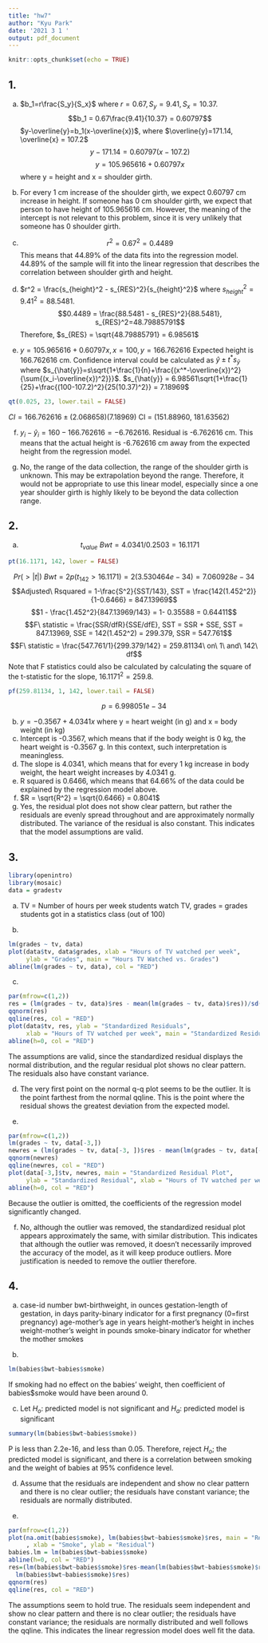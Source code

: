 ---
title: "hw7"
author: "Kyu Park"
date: '2021 3 1 '
output: pdf_document
---

```{r setup, include=FALSE}
knitr::opts_chunk$set(echo = TRUE)
```

## 1.

a) $b_1=r\frac{S_y}{S_x}$ where $r=0.67, S_y = 9.41, S_x = 10.37$. $$b_1 = 0.67\frac{9.41}{10.37} = 0.60797$$
$y-\overline{y}=b_1(x-\overline{x})$, where $\overline{y}=171.14, \overline{x} = 107.2$
$$y-171.14=0.60797(x-107.2)$$
$$y=105.965616+0.60797x$$ where y = height and x = shoulder girth.

b) For every 1 cm increase of the shoulder girth, we expect 0.60797 cm increase in height. If someone has 0 cm shoulder girth, we expect that person to have height of 105.965616 cm. However, the meaning of the intercept is not relevant to this problem, since it is very unlikely that someone has 0 shoulder girth. 

c) $$r^2 = 0.67^2 = 0.4489$$ This means that 44.89% of the data fits into the regression model. 44.89% of the sample will fit into the linear regression that describes the correlation between shoulder girth and height. 

d) $r^2 = \frac{s_{height}^2 - s_{RES}^2}{s_{height}^2}$ where $s_{height}^2 = 9.41^2 = 88.5481$. $$0.4489 = \frac{88.5481 - s_{RES}^2}{88.5481}, s_{RES}^2=48.79885791$$
Therefore, $s_{RES} = \sqrt{48.79885791} = 6.98561$

e) $y=105.965616+0.60797x, x = 100, y = 166.762616$
Expected height is 166.762616 cm.
Confidence interval could be calculated as $\hat{y}\pm t^*s_{\hat{y}}$ where $s_{\hat{y}}=s\sqrt{1+\frac{1}{n}+\frac{(x^*-\overline{x})^2}{\sum{(x_i-\overline{x})^2}}}$.
$s_{\hat{y}} = 6.98561\sqrt{1+\frac{1}{25}+\frac{(100-107.2)^2}{25(10.37)^2}} = 7.18969$
```{r}
qt(0.025, 23, lower.tail = FALSE)
```

$CI = 166.762616 \pm (2.068658)(7.18969)$
CI = (151.88960, 181.63562)

f) $y_i-\hat{y}_i=160-166.762616=-6.762616$. Residual is -6.762616 cm. This means that the actual height is -6.762616 cm away from the expected height from the regression model.

g) No, the range of the data collection, the range of the shoulder girth is unknown. This may be extrapolation beyond the range. Therefore, it would not be appropriate to use this linear model, especially since a one year shoulder girth is highly likely to be beyond the data collection range. 


## 2.

a) $$t_{value}\ Bwt = 4.0341/0.2503=16.1171$$
```{r}
pt(16.1171, 142, lower = FALSE)
```

$$Pr(>|t|)\ Bwt = 2p(t_{142}>16.1171) = 2(3.530464e-34)=7.060928e-34$$
$$Adjusted\ Rsquared = 1-\frac{S^2}{SST/143}, SST = \frac{142(1.452^2)}{1-0.6466} = 847.13969$$
$$1 - \frac{1.452^2}{847.13969/143} = 1- 0.35588 = 0.64411$$
$$F\ statistic = \frac{SSR/dfR}{SSE/dfE}, SST = SSR + SSE, SST = 847.13969, SSE = 142(1.452^2) = 299.379, SSR = 547.761$$
$$F\ statistic = \frac{547.761/1}{299.379/142} = 259.81134\ on\  1\ and\ 142\ df$$
Note that F statistics could also be calculated by calculating the square of the t-statistic for the slope, $16.1171^2 = 259.8$. 

```{r}
pf(259.81134, 1, 142, lower.tail = FALSE)
```
$$p = 6.998051e-34$$

b) $y = -0.3567 + 4.0341x$ where y = heart weight (in g) and x = body weight (in kg)
c) Intercept is -0.3567, which means that if the body weight is 0 kg, the heart weight is -0.3567 g. In this context, such interpretation is meaningless.
d) The slope is 4.0341, which means that for every 1 kg increase in body weight, the heart weight increases by 4.0341 g. 
e) R squared is 0.6466, which means that 64.66% of the data could be explained by the regression model above.
f) $R = \sqrt{R^2} = \sqrt{0.6466} = 0.8041$
g) Yes, the residual plot does not show clear pattern, but rather the residuals are evenly spread throughout and are approximately normally distributed. The variance of the residual is also constant. This indicates that the model assumptions are valid.


## 3.

```{r include=FALSE}
library(openintro)
library(mosaic)
data = gradestv
```


a) TV = Number of hours per week students watch TV, grades = grades students got in a statistics class (out of 100)

b) 
```{r}
lm(grades ~ tv, data)
plot(data$tv, data$grades, xlab = "Hours of TV watched per week",
     ylab = "Grades", main = "Hours TV Watched vs. Grades")
abline(lm(grades ~ tv, data), col = "RED")
```
c)
```{r}
par(mfrow=c(1,2))
res = (lm(grades ~ tv, data)$res - mean(lm(grades ~ tv, data)$res))/sd(lm(grades ~ tv, data)$res)
qqnorm(res)
qqline(res, col = "RED")
plot(data$tv, res, ylab = "Standardized Residuals",
     xlab = "Hours of TV watched per week", main = "Standardized Residuals Plot")
abline(h=0, col = "RED")
```

The assumptions are valid, since the standardized residual displays the normal distribution, and the regular residual plot shows no clear pattern. The residuals also have constant variance.  

d) The very first point on the normal q-q plot seems to be the outlier. It is the point farthest from the normal qqline. This is the point where the residual shows the greatest deviation from the expected model.  

e) 
```{r}
par(mfrow=c(1,2))
lm(grades ~ tv, data[-3,])
newres = (lm(grades ~ tv, data[-3, ])$res - mean(lm(grades ~ tv, data[-3, ])$res))/sd(lm(grades ~ tv, data[-3, ])$res)
qqnorm(newres)
qqline(newres, col = "RED")
plot(data[-3,]$tv, newres, main = "Standardized Residual Plot",
     ylab = "Standardized Residual", xlab = "Hours of TV watched per week")
abline(h=0, col = "RED")
```
Because the outlier is omitted, the coefficients of the regression model significantly changed.

f) No, although the outlier was removed, the standardized residual plot appears approximately the same, with similar distribution. This indicates that although the outlier was removed, it doesn't necessarily improved the accuracy of the model, as it will keep produce outliers. More justification is needed to remove the outlier therefore.

## 4.

a)
case-id number\newline
bwt-birthweight, in ounces\newline
gestation-length of gestation, in days\newline
parity-binary indicator for a first pregnancy (0=first pregnancy)\newline
age-mother's age in years\newline
height-mother's height in inches\newline
weight-mother's weight in pounds\newline
smoke-binary indicator for whether the mother smokes\newline

b)
```{r}
lm(babies$bwt~babies$smoke)
```
If smoking had no effect on the babies' weight, then coefficient of babies\$smoke would have been around 0.

c) Let $H_o$:  predicted model is not significant and $H_a$:  predicted model is significant

```{r}
summary(lm(babies$bwt~babies$smoke))
```

P is less than 2.2e-16, and less than 0.05. Therefore, reject $H_o$; the predicted model is significant, and there is a correlation between smoking and the weight of babies at 95% confidence level.

d) Assume that the residuals are independent and show no clear pattern and there is no clear outlier; the residuals have constant variance; the residuals are normally distributed.

e)
```{r}
par(mfrow=c(1,2))
plot(na.omit(babies$smoke), lm(babies$bwt~babies$smoke)$res, main = "Residual Plot"
     , xlab = "Smoke", ylab = "Residual")
babies.lm = lm(babies$bwt~babies$smoke)
abline(h=0, col = "RED")
res=(lm(babies$bwt~babies$smoke)$res-mean(lm(babies$bwt~babies$smoke)$res))/sd(
  lm(babies$bwt~babies$smoke)$res)
qqnorm(res)
qqline(res, col = "RED")
```

The assumptions seem to hold true. The residuals seem independent and show no clear pattern and there is no clear outlier; the residuals have constant variance; the residuals are normally distributed and well follows the qqline. This indicates the linear regression model does well fit the data.